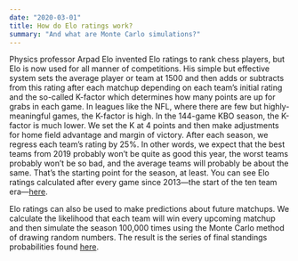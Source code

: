 ```yaml
---
date: "2020-03-01"
title: How do Elo ratings work?
summary: "And what are Monte Carlo simulations?"
---
```

Physics professor Arpad Elo invented Elo ratings to rank chess players, but Elo is now used for all manner of competitions. His simple but effective system sets the average player or team at 1500 and then adds or subtracts from this rating after each matchup depending on each team's initial rating and the so-called K-factor which determines how many points are up for grabs in each game. In leagues like the NFL, where there are few but highly-meaningful games, the K-factor is high. In the 144-game KBO season, the K-factor is much lower. We set the K at 4 points and then make adjustments for home field advantage and margin of victory. After each season, we regress each team's rating by 25%. In other words, we expect that the best teams from 2019 probably won't be quite as good this year, the worst teams probably won't be so bad, and the average teams will probably be about the same. That's the starting point for the season, at least. You can see Elo ratings calculated after every game since 2013—the start of the ten team era—[here](/elohistory).

Elo ratings can also be used to make predictions about future matchups. We calculate the likelihood that each team will win every upcoming matchup and then simulate the season 100,000 times using the Monte Carlo method of drawing random numbers. The result is the series of final standings probabilities found [here](/elo).
